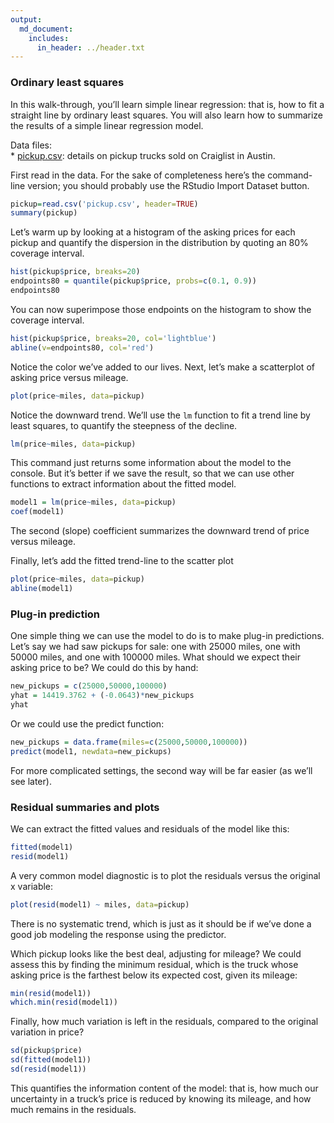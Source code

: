 ```yaml
---
output:
  md_document:
    includes:
      in_header: ../header.txt
---
```


### Ordinary least squares

In this walk-through, you'll learn simple linear regression: that is, how to fit a straight line by ordinary least squares.  You will also learn how to summarize the results of a simple linear regression model.

Data files:  
* [pickup.csv](pickup.csv): details on pickup trucks sold on Craiglist in Austin.  


First read in the data. For the sake of completeness here's the command-line version; you should probably use the RStudio Import Dataset button.
```r
pickup=read.csv('pickup.csv', header=TRUE)
summary(pickup)
```

Let's warm up by looking at a histogram of the asking prices for each pickup and quantify the dispersion in the distribution by quoting an 80% coverage interval.

```r
hist(pickup$price, breaks=20)
endpoints80 = quantile(pickup$price, probs=c(0.1, 0.9))
endpoints80
```

You can now superimpose those endpoints on the histogram to show the coverage interval.
```r
hist(pickup$price, breaks=20, col='lightblue')
abline(v=endpoints80, col='red')
```

Notice the color we've added to our lives.  Next, let's make a scatterplot of asking price versus mileage.
```r
plot(price~miles, data=pickup)
```

Notice the downward trend.  We'll use the `lm` function to fit a trend line by least squares, to quantify the steepness of the decline.
```r
lm(price~miles, data=pickup)
```

This command just returns some information about the model to the console.  But it's better if we save the result, so that we can use other functions to extract information about the fitted model.
```r
model1 = lm(price~miles, data=pickup)
coef(model1)
```
The second (slope) coefficient summarizes the downward trend of price versus mileage.

Finally, let's add the fitted trend-line to the scatter plot
```r
plot(price~miles, data=pickup)
abline(model1)
```

### Plug-in prediction

One simple thing we can use the model to do is to make plug-in predictions.  Let's say we had saw pickups for sale: one with 25000 miles, one with 50000 miles, and one with 100000 miles.  What should we expect their asking price to be?  We could do this by hand:
```r
new_pickups = c(25000,50000,100000)
yhat = 14419.3762 + (-0.0643)*new_pickups
yhat
```

Or we could use the predict function:
```r
new_pickups = data.frame(miles=c(25000,50000,100000))
predict(model1, newdata=new_pickups)
```
For more complicated settings, the second way will be far easier (as we'll see later).


### Residual summaries and plots

We can extract the fitted values and residuals of the model like this:
```r
fitted(model1)
resid(model1)
```

A very common model diagnostic is to plot the residuals versus the original x variable:
```r
plot(resid(model1) ~ miles, data=pickup)
```

There is no systematic trend, which is just as it should be if we've done a good job modeling the response using the predictor.

Which pickup looks like the best deal, adjusting for mileage?  We could assess this by finding the minimum residual, which is the truck whose asking price is the farthest below its expected cost, given its mileage:
```r
min(resid(model1))
which.min(resid(model1))
```


Finally, how much variation is left in the residuals, compared to the original variation in price?
```r
sd(pickup$price)
sd(fitted(model1))
sd(resid(model1))
```
This quantifies the information content of the model: that is, how much our uncertainty in a truck's price is reduced by knowing its mileage, and how much remains in the residuals.
